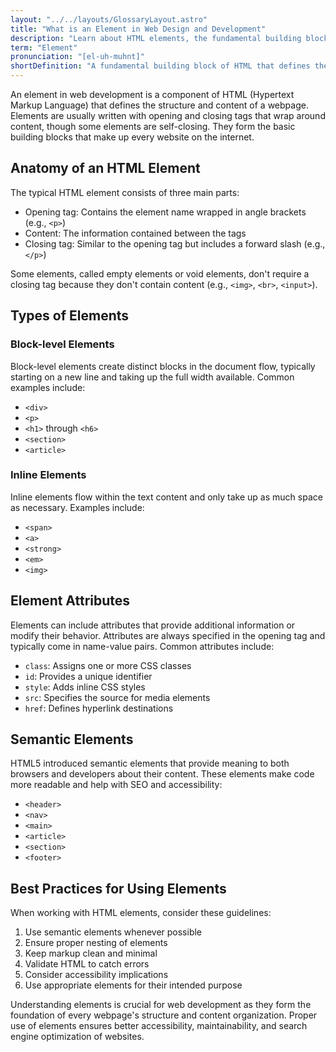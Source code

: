 ```yaml
---
layout: "../../layouts/GlossaryLayout.astro"
title: "What is an Element in Web Design and Development"
description: "Learn about HTML elements, the fundamental building blocks of web pages, and how they structure content and functionality in web development."
term: "Element"
pronunciation: "[el-uh-muhnt]"
shortDefinition: "A fundamental building block of HTML that defines the structure and content of a webpage, typically consisting of opening and closing tags."
---
```


An element in web development is a component of HTML (Hypertext Markup Language) that defines the structure and content of a webpage. Elements are usually written with opening and closing tags that wrap around content, though some elements are self-closing. They form the basic building blocks that make up every website on the internet.

## Anatomy of an HTML Element

The typical HTML element consists of three main parts:
- Opening tag: Contains the element name wrapped in angle brackets (e.g., `<p>`)
- Content: The information contained between the tags
- Closing tag: Similar to the opening tag but includes a forward slash (e.g., `</p>`)

Some elements, called empty elements or void elements, don't require a closing tag because they don't contain content (e.g., `<img>`, `<br>`, `<input>`).

## Types of Elements

### Block-level Elements
Block-level elements create distinct blocks in the document flow, typically starting on a new line and taking up the full width available. Common examples include:
- `<div>`
- `<p>`
- `<h1>` through `<h6>`
- `<section>`
- `<article>`

### Inline Elements
Inline elements flow within the text content and only take up as much space as necessary. Examples include:
- `<span>`
- `<a>`
- `<strong>`
- `<em>`
- `<img>`

## Element Attributes

Elements can include attributes that provide additional information or modify their behavior. Attributes are always specified in the opening tag and typically come in name-value pairs. Common attributes include:
- `class`: Assigns one or more CSS classes
- `id`: Provides a unique identifier
- `style`: Adds inline CSS styles
- `src`: Specifies the source for media elements
- `href`: Defines hyperlink destinations

## Semantic Elements

HTML5 introduced semantic elements that provide meaning to both browsers and developers about their content. These elements make code more readable and help with SEO and accessibility:
- `<header>`
- `<nav>`
- `<main>`
- `<article>`
- `<section>`
- `<footer>`

## Best Practices for Using Elements

When working with HTML elements, consider these guidelines:
1. Use semantic elements whenever possible
2. Ensure proper nesting of elements
3. Keep markup clean and minimal
4. Validate HTML to catch errors
5. Consider accessibility implications
6. Use appropriate elements for their intended purpose

Understanding elements is crucial for web development as they form the foundation of every webpage's structure and content organization. Proper use of elements ensures better accessibility, maintainability, and search engine optimization of websites.